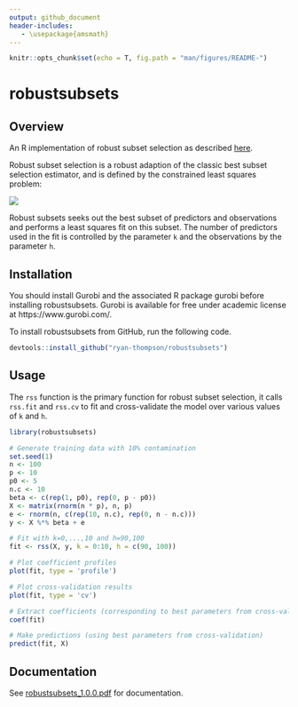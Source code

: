 ```yaml
---
output: github_document
header-includes:
   - \usepackage{amsmath}
---
```


```r
knitr::opts_chunk$set(echo = T, fig.path = "man/figures/README-")
```

# robustsubsets

## Overview

An R implementation of robust subset selection as described [here](https://arxiv.org/abs/2005.08217).

Robust subset selection is a robust adaption of the classic best subset selection estimator, and is 
defined by the constrained least squares problem:

![](man/figures/README-equation.png)<!-- -->

Robust subsets seeks out the best subset of predictors and observations and performs a least squares fit on 
this subset. The number of predictors used in the fit is controlled by the parameter `k` and the 
observations by the parameter `h`.

## Installation

You should install Gurobi and the associated R package gurobi before installing robustsubsets.
Gurobi is available for free under academic license at https://www.gurobi.com/.

To install robustsubsets from GitHub, run the following code.

``` r
devtools::install_github("ryan-thompson/robustsubsets")
```

## Usage

The `rss` function is the primary function for robust subset selection, it calls `rss.fit` and `rss.cv`
to fit and cross-validate the model over various values of `k` and `h`.

```r
library(robustsubsets)

# Generate training data with 10% contamination
set.seed(1)
n <- 100
p <- 10
p0 <- 5
n.c <- 10
beta <- c(rep(1, p0), rep(0, p - p0))
X <- matrix(rnorm(n * p), n, p)
e <- rnorm(n, c(rep(10, n.c), rep(0, n - n.c)))
y <- X %*% beta + e

# Fit with k=0,...,10 and h=90,100
fit <- rss(X, y, k = 0:10, h = c(90, 100))

# Plot coefficient profiles
plot(fit, type = 'profile')

# Plot cross-validation results
plot(fit, type = 'cv')

# Extract coefficients (corresponding to best parameters from cross-validation)
coef(fit)

# Make predictions (using best parameters from cross-validation)
predict(fit, X)
```

## Documentation

See [robustsubsets_1.0.0.pdf](robustsubsets_1.0.0.pdf) for documentation.

